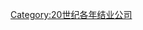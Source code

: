 {{Companies dis-established in the year|197|0|1969|1980}}
[[Category:20世纪各年结业公司|Category:20世纪各年结业公司]]